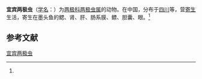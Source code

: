 {{Speciesbox
| name = 宜宾两极虫
| status = 
| status_system = 
| image = 
| genus = Myxidium
| species = yibinense
| authority = (Zhao et Ma, 1995)<ref name='id9238'>{{cite web| url =http://www.bioinfo.cn/db05/BjdwSpecies.php?action=view&id=9238| title =宜宾两极虫| work =《中国动物物种编目数据库》| publisher =中国科学院微生物研究所| author =中国科学院动物研究所| accessdate =2009-04-16| deadurl =yes| archiveurl =https://web.archive.org/web/20160305062503/http://www.bioinfo.cn/db05/BjdwSpecies.php?action=view&id=9238| archivedate =2016-03-05}}</ref>
}}

'''宜宾两极虫'''（[[学名|学名]]：{{lang|la|''Myxidium yibinense''}}）为[[两极科|两极科]][[两极虫属|两极虫属]]的动物。在中国，分布于[[四川|四川]]等，营[[寄生|寄生]]生活，寄生在墨头鱼的鳃、肾、肝、肠系膜、鳔、胆囊、眼。<ref name='id9238'/>

== 参考文献 ==
{{reflist}}

{{Wikispecies|Myxidium yibinense}}

[[Category:两极虫属|宜宾两极虫]]


{{Cnidarian-stub}}